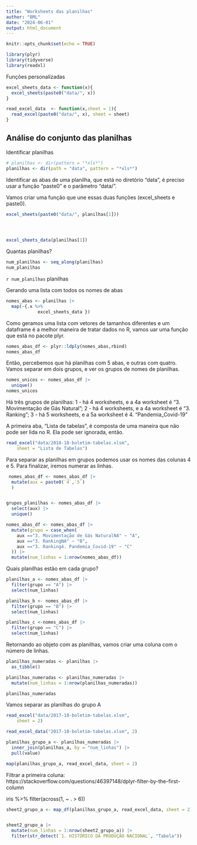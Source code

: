 ```yaml
---
title: "Worksheets das planilhas"
author: "BML"
date: "2024-06-01"
output: html_document
---
```


```r
knitr::opts_chunk$set(echo = TRUE)
```

```r
library(plyr)
library(tidyverse)
library(readxl)

```


Funções personalizadas

```r
excel_sheets_data <- function(x){
  excel_sheets(paste0("data/", x))
}

read_excel_data  <- function(x,sheet = 1){
  read_excel(paste0("data/", x), sheet = sheet)
}

```



## Análise do conjunto das planilhas

Identificar planilhas
```r
# planilhas <- dir(pattern = "*xls*")
planilhas <- dir(path = "data", pattern = "*xls*")

```

Identificar as abas de uma planilha, que está no diretório "data", é preciso usar a função "paste0" e o parâmetro "data/".

Vamos criar uma função que une essas duas funções (excel_sheets e paste0).

```r
excel_sheets(paste0("data/", planilhas[1]))




excel_sheets_data(planilhas[1])
```

Quantas planilhas?

```r
num_planilhas <- seq_along(planilhas)
num_planilhas
```
`r num_planilhas` planilhas

Gerando uma lista com todos os nomes de abas
```r
nomes_abas <- planilhas |> 
  map(~{.x %>% 
            excel_sheets_data })

```

Como geramos uma lista com vetores de tamanhos diferentes e um dataframe é a melhor maneira de tratar dados no R, vamos uar uma função que está no pacote plyr.
```r
nomes_abas_df <- plyr::ldply(nomes_abas,rbind) 
nomes_abas_df
```
Então, percebemos que há planilhas com 5 abas, e outras com quatro. Vamos separar em dois grupos, e ver os grupos de nomes de planilhas.

```r
nomes_unicos <- nomes_abas_df |> 
  unique()
nomes_unicos
```

Há três grupos de planilhas:
1 - há 4 worksheets, e a 4a worksheet é "3. Movimentação de Gás Natural"; 
2 - há 4 worksheets, e a 4a worksheet é "3. Ranking";
3 - há 5 worksheets, e a 5a worksheet é 4. "Pandemia_Covid-19"

A primeira aba, "Lista de tabelas", é composta de uma maneira que não pode ser lida no R. Ela pode ser ignorada, então. 

```r

read_excel("data/2018-10-boletim-tabelas.xlsm", 
    sheet = "Lista de Tabelas")

```

Para separar as planilhas em grupos podemos usar os nomes das colunas 4 e 5. Para finalizar, iremos numerar as linhas.
```r
 nomes_abas_df <- nomes_abas_df |> 
  mutate(aux = paste0(`4`,`5`)
  ) 


grupos_planilhas <- nomes_abas_df |> 
  select(aux) |> 
  unique()

nomes_abas_df <- nomes_abas_df |> 
  mutate(grupo = case_when(
    aux =="3. Movimentação de Gás NaturalNA" ~ "A",
    aux =="3. RankingNA" ~ "B",
    aux =="3. Ranking4. Pandemia_Covid-19" ~ "C"
  )) |> 
  mutate(num_linhas = 1:nrow(nomes_abas_df))
```


Quais planilhas estão em cada grupo?

```r
planilhas_a <- nomes_abas_df |> 
  filter(grupo == "A") |> 
  select(num_linhas)

planilhas_b <- nomes_abas_df |> 
  filter(grupo == "B") |> 
  select(num_linhas)

planilhas_c <-nomes_abas_df |> 
  filter(grupo == "C") |> 
  select(num_linhas)
```

Retornando ao objeto com as planilhas, vamos criar uma coluna com o número de linhas.

```r
planilhas_numeradas <- planilhas |>
  as_tibble()

planilhas_numeradas <- planilhas_numeradas |> 
  mutate(num_linhas = 1:nrow(planilhas_numeradas))

planilhas_numeradas
```

Vamos separar as planilhas do grupo A

```r
read_excel("data/2017-10-boletim-tabelas.xlsm", 
    sheet = 2)

read_excel_data("2017-10-boletim-tabelas.xlsm", 2)


```



```r
planilhas_grupo_a <- planilhas_numeradas |> 
  inner_join(planilhas_a, by = "num_linhas") |> 
  pull(value)

map(planilhas_grupo_a, read_excel_data, sheet = 2)
```

Filtrar a primeira coluna:
https://stackoverflow.com/questions/46397148/dplyr-filter-by-the-first-column

iris %>% 
  filter(across(1, ~ . > 6))

```r
sheet2_grupo_a <- map_df(planilhas_grupo_a, read_excel_data, sheet = 2)


sheet2_grupo_a |> 
  mutate(num_linhas = 1:nrow(sheet2_grupo_a)) |> 
  filter(str_detect(`1. HISTÓRICO DA PRODUÇÃO NACIONAL`, "Tabela"))
```

